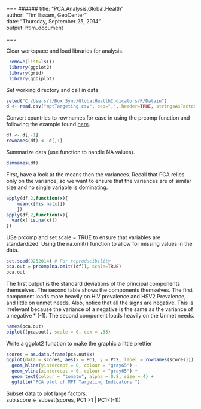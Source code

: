  
===
######
title: "PCA.Analysis.Global.Health"  
author: "Tim Essam, GeoCenter"  
date: "Thursday, September 25, 2014"  
output: htlm_document   

=== 

Clear workspace and load libraries for analysis.

```r
 remove(list=ls())  
 library(ggplot2)  
 library(grid)  
 library(ggbiplot)
```
  
Set working directory and call in data.   
```r
setwd("C:/Users/t/Box Sync/GlobalHealthIndicators/R/Datain")
d <- read.csv("mptTargeting.csv", sep=",", header=TRUE, stringsAsFactors=FALSE)
```

Convert countries to row.names for ease in using the prcomp function and following the example found [here][1].  
```r
df <- d[,-1]
rownames(df) <- d[,1]
```

Summarize data (use function to handle NA values).  

```r
dimnames(df)  
```

First, have a look at the means then the variances. Recall that PCA relies only on the variance, so we want to ensure that the variances are of similar size and no single variable is dominating.  
```r
apply(df,2,function(x){
    mean(x[!is.na(x)])
    })  
apply(df,2,function(x){
  var(x[!is.na(x)])
})
```

USe prcomp and set scale = TRUE to ensure that variables are standardized. Using the na.omit() function to allow for missing values in the data.  
```r
set.seed(9252014) # For reproducibility
pca.out = prcomp(na.omit((df)), scale=TRUE)
pca.out
```
The first output is the standard deviations of the principal components themselves. The second table shows the components themselves. The first component loads more heavily on HIV prevalence and HSV2 Prevalence, and little on unmet needs. Also, notice that all the signs are negative. This is irrelevant because the variance of a negative is the same as the variance of a negative * (-1). The second component loads heavily on the Unmet needs.  

```r
names(pca.out)
biplot((pca.out), scale = 0, cex = .33)
```

Write a ggplot2 function to make the graphic a little prettier  
```r
scores = as.data.frame(pca.out$x)
ggplot(data = scores, aes(x = PC1, y = PC2, label = rownames(scores))) +
  geom_hline(yintercept = 0, colour = "gray65") +
  geom_vline(xintercept = 0, colour = "gray65") +
  geom_text(colour = "tomato", alpha = 0.8, size = 4) +
  ggtitle("PCA plot of MPT Targeting Indicators ")
```

Subset data to plot large factors.  
sub.score <- subset(scores, PC1 >1 | PC1<(-1))


[1]: https://www.youtube.com/watch?v=lFHISDj_4EQ
